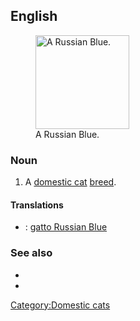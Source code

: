 ==English==
[[File:Jasmina.JPG|thumb|right|150px|A Russian Blue.]]
===Noun===
{{en-noun|sg=[[Russian]] [[blue|Blue]]}}

# A [[domestic cat]] [[breed]].

====Translations====
{{checktrans-top}}
*{{ttbc|Italian}}: [[gatto Russian Blue]]
{{checktrans-mid}}

{{checktrans-bottom}}

===See also===
*{{pedia}}
*{{commonslite|Category:Russian Blue}}

[[Category:Domestic cats]]